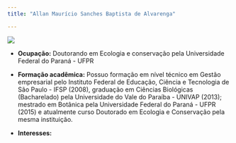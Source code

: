 ```yaml
---
title: "Allan Maurício Sanches Baptista de Alvarenga"

---
```


![](foto_perfil.jpg)

- **Ocupação:** Doutorando em Ecologia e conservação pela Universidade Federal do Paraná - UFPR
- **Formação acadêmica:** Possuo formação em nível técnico em Gestão empresarial pelo Instituto Federal de Educação, Ciência e Tecnologia de São Paulo - IFSP (2008), graduação em Ciências Biológicas (Bacharelado) pela Universidade do Vale do Paraíba - UNIVAP (2013); mestrado em Botânica pela Universidade Federal do Paraná - UFPR (2015) e atualmente curso Doutorado em Ecologia e Conservação pela mesma instituição.

- **Interesses:**
